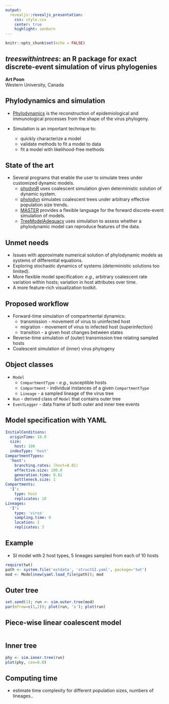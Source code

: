 ```yaml
---
output: 
  revealjs::revealjs_presentation:
    css: style.css
    center: true
    highlight: zenburn
---
```


```r
knitr::opts_chunk$set(echo = FALSE)
```

## *treeswithintrees*: an R package for exact discrete-event simulation of virus phylogenies

**Art Poon**  
Western University, Canada


## Phylodynamics and simulation

* [Phylodynamics](https://journals.plos.org/ploscompbiol/article?id=10.1371/journal.pcbi.1002947) is the reconstruction of epidemiological and immunological processes from the shape of the virus phylogeny.

* Simulation is an important technique to:
  * quickly characterize a model
  * validate methods to fit a model to data
  * fit a model with likelihood-free methods


## State of the art

* Several programs that enable the user to simulate trees under customized dynamic models.
  * [phydynR](https://github.com/emvolz-phylodynamics/phydynR) uses coalescent simulation given deterministic solution of dynamic system.
  * [phylodyn](https://github.com/mdkarcher/phylodyn) simulates coalescent trees under arbitrary effective population size trends.
  * [MASTER](http://tgvaughan.github.io/MASTER/) provides a flexible language for the forward discrete-event simulation of models.
  * [TreeModelAdequacy](https://github.com/sebastianduchene/tree_model_adequacy) uses simulation to assess whether a phylodynamic model can reproduce features of the data.


## Unmet needs

* Issues with approximate numerical solution of phylodynamic models as systems of differential equations. 
* Exploring stochastic dynamics of systems (deterministic solutions too limited).
* More flexible model specification: *e.g.*, arbitrary coalescent rate variation within hosts; variation in host attributes over time.
* A more feature-rich visualization toolkit.


## Proposed workflow

* Forward-time simulation of compartmental dynamics:
  * transmission - movement of virus to uninfected host
  * migration - movement of virus to infected host (superinfection)
  * transition - a given host changes between states
  
* Reverse-time simulation of (outer) transmission tree relating sampled hosts
* Coalescent simulation of (inner) virus phylogeny 

## Object classes

* `Model`
  * `CompartmentType` - *e.g.*, susceptible hosts
  * `Compartment` - individual instances of a given `CompartmentType`
  * `Lineage` - a sampled lineage of the virus tree
* `Run` - derived class of `Model` that contains outer tree
* `EventLogger` - data frame of both outer and inner tree events


## Model specification with YAML

```yaml
InitialConditions:
  originTime: 10.0
  size:
    host: 100
  indexType: 'host'
CompartmentTypes:
  'host':
    branching.rates: (host=0.01)
    effective.size: 100.0
    generation.time: 0.01
    bottleneck.size: 1
Compartments:
  'I':
    type: host
    replicates: 10
Lineages:
  'I':
    type: 'virus'
    sampling.time: 0             
    location: I
    replicates: 3     
```


## Example

* SI model with 2 host types, 5 lineages sampled from each of 10 hosts

```r
require(twt)
path <- system.file('extdata', 'structSI.yaml', package='twt')
mod <- Model$new(yaml.load_file(path)); mod
```


## Outer tree
```r
set.seed(1); run <- sim.outer.tree(mod)
par(mfrow=c(1,2)); plot(run, 's'); plot(run)
```

## Piece-wise linear coalescent model
```r


```


## Inner tree
```r
phy <- sim.inner.tree(run)
plot(phy, cex=0.8)
```


## Computing time

* estimate time complexity for different population sizes, numbers of lineages..
